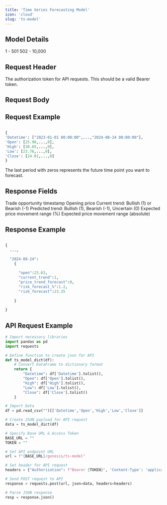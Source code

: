 ```yaml
---
title: 'Time Series Forecasting Model'
icon: 'cloud'
slug: 'ts-model'
---
```


## Model Details 


<CardGroup cols={2}>
  <Card title="Mandatory Time Periods">
    1 - 501
  </Card>
  <Card title="Optional Time Periods">
    502 - 10,000
  </Card>

</CardGroup>

## Request Header 


<ParamField header="Authorization" type="string" required>
  The authorization token for API requests. This should be a valid Bearer token.
   </ParamField>

## Request Body 

<ParamField body="Datetime" type="list" required>
</ParamField>

<ParamField body="Open" type="list" required>
</ParamField>

<ParamField body="High" type="list" required>
</ParamField>

<ParamField body="Low" type="list" required>
</ParamField>

<ParamField body="Close" type="list" required>
</ParamField>




## Request Example

```python

{
'Datetime': ["2023-01-01 00:00:00",...,"2024-08-24 00:00:00"], 
'Open': [25.98,...,0], 
'High': [30.65,...,0], 
'Low': [23.76,...,0], 
'Close': [24.01,...,0]
}

```


<Tip>The last period with zeros represents the future time point you want to forecast.</Tip>


## Response Fields


<ResponseField name="datetime" type="string">
  Trade opportunity timestamp 
</ResponseField>

<ResponseField name="open" type="number">
Opening price
</ResponseField>


<ResponseField name="current_trend" type="number">
Current trend: Bullish (1) or Bearish (-1)
</ResponseField>


<ResponseField name="price_trend_forecast" type="number">
Predicted trend: Bullish (1), Bearish (-1), Uncertain (0)
</ResponseField>


<ResponseField name="risk_forecast_%" type="number">
Expected price movement range (%)
</ResponseField>


<ResponseField name="risk_forecast" type="number">
Expected price movement range (absolute)
</ResponseField>


## Response Example

```python

{
  ..., 

  "2024-08-24":
    {
      
      "open":23.63,
      "current_trend":1,
      "price_trend_forecast":0,
      "risk_forecast_%":1.2,
      "risk_forecast":23.35
      
    }
    
}

```


## API Request Example

```python
# Import necessary libraries
import pandas as pd
import requests

# Define function to create json for API 
def ts_model_dict(df):
    # Convert DataFrame to dictionary format
    return {
        "Datetime": df['Datetime'].tolist(),
        "Open": df['Open'].tolist(),
        "High": df['High'].tolist(),
        "Low": df['Low'].tolist(),
        "Close": df['Close'].tolist()
    }

# Import Data
df = pd.read_csv("")[['Datetime','Open','High','Low','Close']]

# Create JSON payload for API request
data = ts_model_dict(df)

# Specify Base URL & Access Token
BASE_URL = ""
TOKEN = ""

# Set API endpoint URL
url = f"{BASE_URL}/genesis/ts-model"

# Set header for API request
headers = {"Authorization": f"Bearer {TOKEN}", 'Content-Type': 'application/json'}

# Send POST request to API
response = requests.post(url, json=data, headers=headers)

# Parse JSON response
resp = response.json()

```